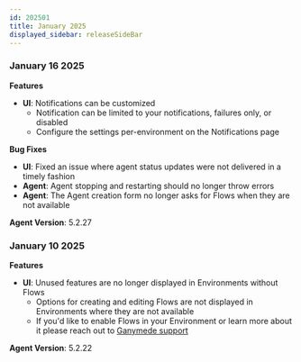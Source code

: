 ```yaml
---
id: 202501
title: January 2025
displayed_sidebar: releaseSideBar
---
```

### January 16 2025

**Features**
- **UI**: Notifications can be customized
  - Notification can be limited to your notifications, failures only, or disabled
  - Configure the settings per-environment on the Notifications page

**Bug Fixes**
- **UI**: Fixed an issue where agent status updates were not delivered in a timely fashion
- **Agent**: Agent stopping and restarting should no longer throw errors
- **Agent**: The Agent creation form no longer asks for Flows when they are not available

**Agent Version**: 5.2.27


### January 10 2025

**Features**
- **UI**: Unused features are no longer displayed in Environments without Flows
  - Options for creating and editing Flows are not displayed in Environments where they are not available
  - If you'd like to enable Flows in your Environment or learn more about it please reach out to [Ganymede support](../app/Support.mdx)

**Agent Version**: 5.2.22


